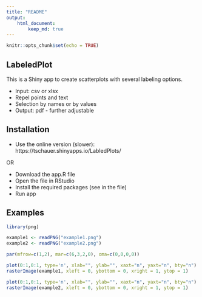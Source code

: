 ```yaml
---
title: "README"
output: 
    html_document:
        keep_md: true
---
```


```r
knitr::opts_chunk$set(echo = TRUE)
```


## LabeledPlot

This is a Shiny app to create scatterplots with several labeling options.

* Input: csv or xlsx
* Repel points and text
* Selection by names or by values
* Output: pdf - further adjustable


## Installation

* Use the online version (slower): https://tschauer.shinyapps.io/LabledPlots/

OR

* Download the app.R file
* Open the file in RStudio
* Install the required packages (see in the file)
* Run app


## Examples


```r
library(png)

example1 <- readPNG("example1.png")
example2 <- readPNG("example2.png")

par(mfrow=c(1,2), mar=c(6,3,2,0), oma=c(0,0,0,0))

plot(0:1,0:1, type='n', xlab="", ylab="", xaxt="n", yaxt="n", bty="n")
rasterImage(example1, xleft = 0, ybottom = 0, xright = 1, ytop = 1)

plot(0:1,0:1, type='n', xlab="", ylab="", xaxt="n", yaxt="n", bty="n")
rasterImage(example2, xleft = 0, ybottom = 0, xright = 1, ytop = 1)


```




